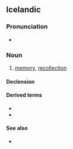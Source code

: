 ==Icelandic==

===Pronunciation===
* {{IPA|/ˈmɪnːiŋk/|lang=is}}
*: {{rhymes|ɪnːiŋk|lang=is}}

===Noun===
{{is-noun|f|minningar|minningar}}

# [[memory]], [[recollection]]

====Declension====
{{is-decl-noun-f-s1|minn|i|ng|u=u}}

====Derived terms====
* {{l|is|minningargrein}}
* {{l|is|minningargripur}}

====See also====
* {{l|is|minni}}